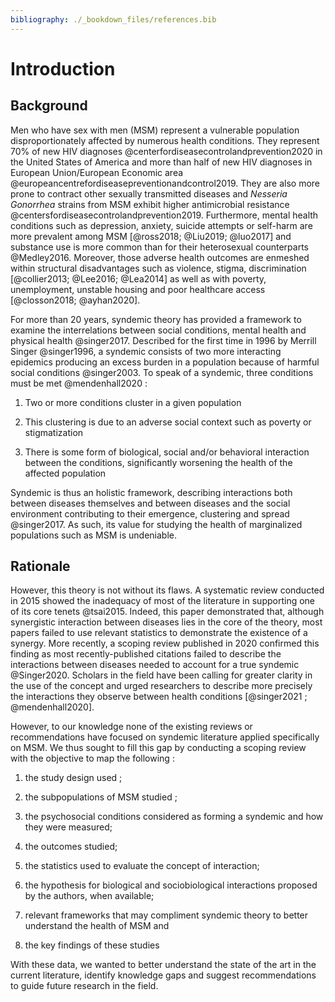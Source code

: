```yaml
---
bibliography: ./_bookdown_files/references.bib
---
```


# Introduction

## Background

Men who have sex with men (MSM) represent a vulnerable population disproportionately affected by numerous health conditions. They represent 70% of new HIV diagnoses @centerfordiseasecontrolandprevention2020 in the United States of America and more than half of new HIV diagnoses in European Union/European Economic area @europeancentrefordiseasepreventionandcontrol2019. They are also more prone to contract other sexually transmitted diseases and *Nesseria Gonorrhea* strains from MSM exhibit higher antimicrobial resistance @centersfordiseasecontrolandprevention2019. Furthermore, mental health conditions such as depression, anxiety, suicide attempts or self-harm are more prevalent among MSM [@ross2018; @Liu2019; @luo2017] and substance use is more common than for their heterosexual counterparts @Medley2016. Moreover, those adverse health outcomes are enmeshed within structural disadvantages such as violence, stigma, discrimination [@collier2013; @Lee2016; @Lea2014] as well as with poverty, unemployment, unstable housing and poor healthcare access [@closson2018; @ayhan2020].

For more than 20 years, syndemic theory has provided a framework to examine the interrelations between social conditions, mental health and physical health @singer2017. Described for the first time in 1996 by Merrill Singer @singer1996, a syndemic consists of two more interacting epidemics producing an excess burden in a population because of harmful social conditions @singer2003. To speak of a syndemic, three conditions must be met @mendenhall2020 :

1.  Two or more conditions cluster in a given population

2.  This clustering is due to an adverse social context such as poverty or stigmatization

3.  There is some form of biological, social and/or behavioral interaction between the conditions, significantly worsening the health of the affected population

Syndemic is thus an holistic framework, describing interactions both between diseases themselves and between diseases and the social environment contributing to their emergence, clustering and spread @singer2017. As such, its value for studying the health of marginalized populations such as MSM is undeniable.

## Rationale

However, this theory is not without its flaws. A systematic review conducted in 2015 showed the inadequacy of most of the literature in supporting one of its core tenets @tsai2015. Indeed, this paper demonstrated that, although synergistic interaction between diseases lies in the core of the theory, most papers failed to use relevant statistics to demonstrate the existence of a synergy. More recently, a scoping review published in 2020 confirmed this finding as most recently-published citations failed to describe the interactions between diseases needed to account for a true syndemic @Singer2020. Scholars in the field have been calling for greater clarity in the use of the concept and urged researchers to describe more precisely the interactions they observe between health conditions [@singer2021 ; @mendenhall2020].

However, to our knowledge none of the existing reviews or recommendations have focused on syndemic literature applied specifically on MSM. We thus sought to fill this gap by conducting a scoping review with the objective to map the following :

1.  the study design used ;

2.  the subpopulations of MSM studied ;

3.  the psychosocial conditions considered as forming a syndemic and how they were measured;

4.  the outcomes studied;

5.  the statistics used to evaluate the concept of interaction;

6.  the hypothesis for biological and sociobiological interactions proposed by the authors, when available;

7.  relevant frameworks that may compliment syndemic theory to better understand the health of MSM and

8.  the key findings of these studies

With these data, we wanted to better understand the state of the art in the current literature, identify knowledge gaps and suggest recommendations to guide future research in the field.

